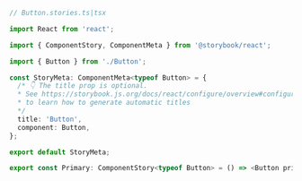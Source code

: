```ts
// Button.stories.ts|tsx

import React from 'react';

import { ComponentStory, ComponentMeta } from '@storybook/react';

import { Button } from './Button';

const StoryMeta: ComponentMeta<typeof Button> = {
  /* 👇 The title prop is optional.
  * See https://storybook.js.org/docs/react/configure/overview#configure-story-loading
  * to learn how to generate automatic titles
  */
  title: 'Button',
  component: Button,
};

export default StoryMeta;

export const Primary: ComponentStory<typeof Button> = () => <Button primary>Button</Button>;
```